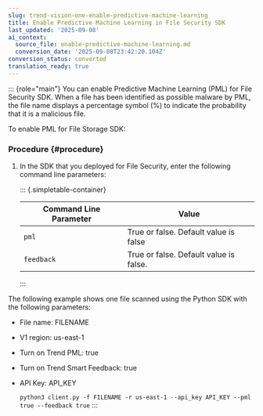 ```yaml
---
slug: trend-vision-one-enable-predictive-machine-learning
title: Enable Predictive Machine Learning in File Security SDK
last_updated: '2025-09-08'
ai_context:
  source_file: enable-predictive-machine-learning.md
  conversion_date: '2025-09-08T23:42:20.104Z'
conversion_status: converted
translation_ready: true
---
```


::: {role="main"}
You can enable Predictive Machine Learning (PML) for File Security SDK. When a file has been identified as possible malware by PML, the file name displays a percentage symbol (%) to indicate the probability that it is a malicious file.

To enable PML for File Storage SDK:

### Procedure {#procedure}

1.  In the SDK that you deployed for File Security, enter the following command line parameters:

    ::: {.simpletable-container}
    <table id="GUID-BED80320-70E5-47C4-9530-CC26073D469D-blzr2i__choicetable_crx_qlk_w1c" class="choicetable" data-border="1">
    <thead>
    <tr class="chhead table-header-style">
    <th class="choptionhd">Command Line Parameter</th>
    <th class="chdeschd">Value</th>
    </tr>
    </thead>
    <tbody>
    <tr class="chrow">
    <td class="choption"><code>pml</code></td>
    <td class="chdesc">True or false. Default value is false</td>
    </tr>
    <tr class="chrow">
    <td class="choption"><code>feedback</code></td>
    <td class="chdesc">True or false. Default value is false.</td>
    </tr>
    </tbody>
    </table>
    :::

The following example shows one file scanned using the Python SDK with the following parameters:

- File name: FILENAME

- V1 region: us-east-1

- Turn on Trend PML: true

- Turn on Trend Smart Feedback: true

- API Key: API_KEY

  `python3 client.py -f FILENAME -r us-east-1 --api_key API_KEY --pml true --feedback true`
:::

